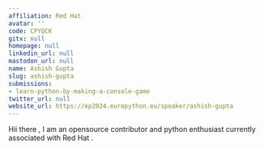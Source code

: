 ```yaml
---
affiliation: Red Hat
avatar: ''
code: CPYQCK
gitx: null
homepage: null
linkedin_url: null
mastodon_url: null
name: Ashish Gupta
slug: ashish-gupta
submissions:
- learn-python-by-making-a-console-game
twitter_url: null
website_url: https://ep2024.europython.eu/speaker/ashish-gupta
---
```


Hii there , I am an opensource contributor and python enthusiast currently associated with Red Hat .
